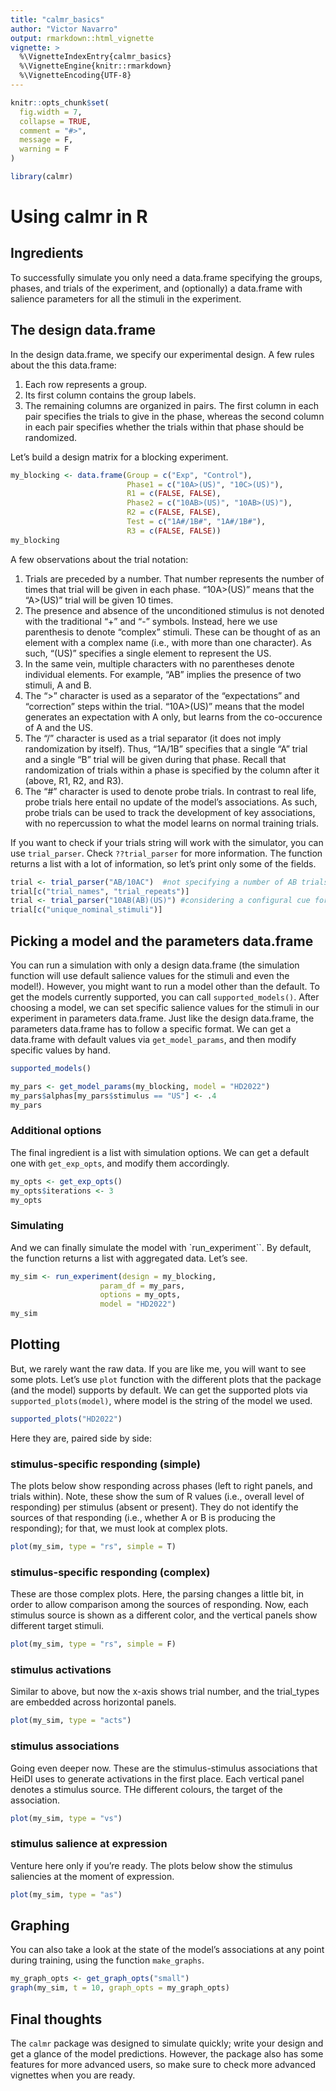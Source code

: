 ```yaml
---
title: "calmr_basics"
author: "Victor Navarro"
output: rmarkdown::html_vignette
vignette: >
  %\VignetteIndexEntry{calmr_basics}
  %\VignetteEngine{knitr::rmarkdown}
  %\VignetteEncoding{UTF-8}
---
```


```r
knitr::opts_chunk$set(
  fig.width = 7,
  collapse = TRUE,
  comment = "#>",
  message = F,
  warning = F
)
```

```r
library(calmr)
```

# Using calmr in R

## Ingredients

To successfully simulate you only need a data.frame specifying the groups, phases, and trials of the experiment, and (optionally) a data.frame with salience parameters for all the stimuli in the experiment.

## The design data.frame

In the design data.frame, we specify our experimental design. A few rules about the this data.frame:

1. Each row represents a group.
2. Its first column contains the group labels.
3. The remaining columns are organized in pairs. The first column in each pair specifies the trials to give in the phase, whereas the second column in each pair specifies whether the trials within that phase should be randomized.

Let's build a design matrix for a blocking experiment.

```r

my_blocking <- data.frame(Group = c("Exp", "Control"),
                          Phase1 = c("10A>(US)", "10C>(US)"),
                          R1 = c(FALSE, FALSE),
                          Phase2 = c("10AB>(US)", "10AB>(US)"),
                          R2 = c(FALSE, FALSE),
                          Test = c("1A#/1B#", "1A#/1B#"),
                          R3 = c(FALSE, FALSE))
my_blocking
```

A few observations about the trial notation:

1. Trials are preceded by a number. That number represents the number of times that trial will be given in each phase. "10A>(US)" means that the "A>(US)" trial will be given 10 times.
2. The presence and absence of the unconditioned stimulus is not denoted with the traditional "+" and "-" symbols. Instead, here we use parenthesis to denote "complex" stimuli. These can be thought of as an element with a complex name (i.e., with more than one character). As such, "(US)" specifies a single element to represent the US.
3. In the same vein, multiple characters with no parentheses denote individual elements. For example, "AB" implies the presence of two stimuli, A and B.
4. The ">" character is used as a separator of the "expectations" and "correction" steps within the trial. "10A>(US)" means that the model generates an expectation with A only, but learns from the co-occurence of A and the US.
5. The "/" character is used as a trial separator (it does not imply randomization by itself). Thus, "1A/1B" specifies that a single "A" trial and a single "B" trial will be given during that phase. Recall that randomization of trials within a phase is specified by the column after it (above, R1, R2, and R3).
6. The "#" character is used to denote probe trials. In contrast to real life, probe trials here entail no update of the model's associations. As such, probe trials can be used to track the development of key associations, with no repercussion to what the model learns on normal training trials.

If you want to check if your trials string will work with the simulator, you can use `trial_parser`. Check `??trial_parser` for more information. The function returns a list with a lot of information, so let's print only some of the fields.

```r
trial <- trial_parser("AB/10AC")  #not specifying a number of AB trials. Bad practice!
trial[c("trial_names", "trial_repeats")]
trial <- trial_parser("10AB(AB)(US)") #considering a configural cue for elements AB
trial[c("unique_nominal_stimuli")]

```


## Picking a model and the parameters data.frame

You can run a simulation with only a design data.frame (the simulation function will use default salience values for the stimuli and even the model!). However, you might want to run a model other than the default. To get the models currently supported, you can call `supported_models()`. After choosing a model, we can set specific salience values for the stimuli in our experiment in parameters data.frame. Just like the design data.frame, the parameters data.frame has to follow a specific format. We can get a data.frame with default values via `get_model_params`, and then modify specific values by hand.

```r
supported_models()

my_pars <- get_model_params(my_blocking, model = "HD2022")
my_pars$alphas[my_pars$stimulus == "US"] <- .4
my_pars
```

### Additional options

The final ingredient is a list with simulation options. We can get a default one with `get_exp_opts`, and modify them accordingly.

```r
my_opts <- get_exp_opts()
my_opts$iterations <- 3
my_opts

```

### Simulating

And we can finally simulate the model with `run_experiment``. By default, the function returns a list with aggregated data. Let's see.

```r
my_sim <- run_experiment(design = my_blocking,
                    param_df = my_pars,
                    options = my_opts,
                    model = "HD2022")
my_sim

```

## Plotting

But, we rarely want the raw data. If you are like me, you will want to see some plots. Let's use `plot` function with the different plots that the package (and the model) supports by default. We can get the supported plots via `supported_plots(model)`, where model is the string of the model we used.

```r
supported_plots("HD2022")
```


Here they are, paired side by side:

### stimulus-specific responding (simple)

The plots below show responding across phases (left to right panels, and trials within). Note, these show the sum of R values (i.e., overall level of responding) per stimulus (absent or present). They do not identify the sources of that responding (i.e., whether A or B is producing the responding); for that, we must look at complex plots.

```r
plot(my_sim, type = "rs", simple = T)
```

### stimulus-specific responding (complex)

These are those complex plots. Here, the parsing changes a little bit, in order to allow comparison among the sources of responding. Now, each stimulus source is shown as a different color, and the vertical panels show different target stimuli.

```r
plot(my_sim, type = "rs", simple = F)
```


### stimulus activations

Similar to above, but now the x-axis shows trial number, and the trial_types are embedded across horizontal panels.


```r
plot(my_sim, type = "acts")
```

### stimulus associations

Going even deeper now. These are the stimulus-stimulus associations that HeiDI uses to generate activations in the first place. Each vertical panel denotes a stimulus source. THe different colours, the target of the association.

```r
plot(my_sim, type = "vs")
```

### stimulus salience at expression

Venture here only if you're ready. The plots below show the stimulus saliencies at the moment of expression.

```r
plot(my_sim, type = "as")
```

## Graphing

You can also take a look at the state of the model's associations at any point during training, using the function `make_graphs`.

```r
my_graph_opts <- get_graph_opts("small")
graph(my_sim, t = 10, graph_opts = my_graph_opts)
```

## Final thoughts

The `calmr` package was designed to simulate quickly; write your design and get a glance of the model predictions. However, the package also has some features for more advanced users, so make sure to check more advanced vignettes when you are ready.
